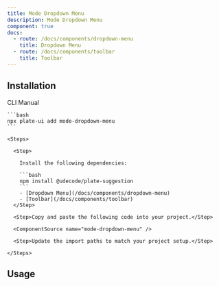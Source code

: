 ```yaml
---
title: Mode Dropdown Menu
description: Mode Dropdown Menu
component: true
docs:
  - route: /docs/components/dropdown-menu
    title: Dropdown Menu
  - route: /docs/components/toolbar
    title: Toolbar
---
```


<ComponentPreview name="playground-demo" id="basicnodes" />

## Installation

<Tabs defaultValue="cli">

  <TabsList>
    <TabsTrigger value="cli">CLI</TabsTrigger>
    <TabsTrigger value="manual">Manual</TabsTrigger>
  </TabsList>
  <TabsContent value="cli">

    ```bash
    npx plate-ui add mode-dropdown-menu
    ```

  </TabsContent>

  <TabsContent value="manual">

    <Steps>

      <Step>

        Install the following dependencies:

        ```bash
        npm install @udecode/plate-suggestion
        ```
        - [Dropdown Menu](/docs/components/dropdown-menu)
        - [Toolbar](/docs/components/toolbar)
      </Step>

      <Step>Copy and paste the following code into your project.</Step>

      <ComponentSource name="mode-dropdown-menu" />

      <Step>Update the import paths to match your project setup.</Step>

    </Steps>

  </TabsContent>

</Tabs>

## Usage

<ComponentSource name="fixed-toolbar-buttons" />
